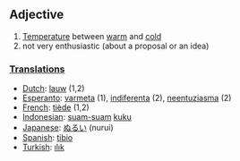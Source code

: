 ==Adjective==

# [[Temperature]] between [[warm]] and [[cold]]
# not very enthusiastic (about a proposal or an idea)

===[[Translation]]s===
*[[Dutch]]: [[lauw]] (1,2)
*[[Esperanto]]: [[varmeta]] (1), [[indiferenta]] (2), [[neentuziasma]] (2)
*[[French]]: [[tiède]] (1,2)
*[[Indonesian]]: [[suam-suam]] [[kuku]]
*[[Japanese]]: [[ぬるい]] (nurui)
*[[Spanish]]: [[tibio]]
*[[Turkish]]: [[ılık]]